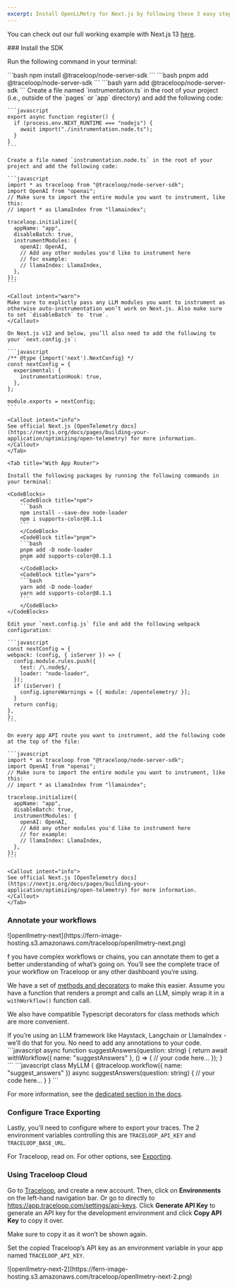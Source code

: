 ```yaml
---
excerpt: Install OpenLLMetry for Next.js by following these 3 easy steps and get instant monitoring.
---
```


You can check out our full working example with Next.js 13 [here](https://github.com/traceloop/openllmetry-nextjs-demo).

<Steps>
  ### Install the SDK

  Run the following command in your terminal:

  <CodeBlocks>
      <CodeBlock title="npm">
      ```bash
      npm install @traceloop/node-server-sdk
      ```
      </CodeBlock>
      <CodeBlock title="pnpm">
      ```bash
      pnpm add @traceloop/node-server-sdk
      ```
      </CodeBlock>
      <CodeBlock title="yarn">
      ```bash
      yarn add @traceloop/node-server-sdk
      ```
      </CodeBlock>
  </CodeBlocks>

  <Tabs>
    <Tab title='With Pages Router'>
    Create a file named `instrumentation.ts` in the root of your project (i.e., outside of the `pages` or `app` directory) and add the following code:

    ```javascript
    export async function register() {
      if (process.env.NEXT_RUNTIME === "nodejs") {
        await import("./instrumentation.node.ts");
      }
    }
    ```

    Create a file named `instrumentation.node.ts` in the root of your project and add the following code:

    ```javascript
    import * as traceloop from "@traceloop/node-server-sdk";
    import OpenAI from "openai";
    // Make sure to import the entire module you want to instrument, like this:
    // import * as LlamaIndex from "llamaindex";

    traceloop.initialize({
      appName: "app",
      disableBatch: true,
      instrumentModules: {
        openAI: OpenAI,
        // Add any other modules you'd like to instrument here
        // for example:
        // llamaIndex: LlamaIndex,
      },
    });
    ```

    <Callout intent="warn">
    Make sure to explictly pass any LLM modules you want to instrument as otherwise auto-instrumentation won’t work on Next.js. Also make sure to set `disableBatch` to `true`.
    </Callout>

    On Next.js v12 and below, you’ll also need to add the following to your `next.config.js`:

    ```javascript
    /** @type {import('next').NextConfig} */
    const nextConfig = {
      experimental: {
        instrumentationHook: true,
      },
    };

    module.exports = nextConfig;
    ```

    <Callout intent="info">
    See official Next.js [OpenTelemetry docs](https://nextjs.org/docs/pages/building-your-application/optimizing/open-telemetry) for more information.
    </Callout>
    </Tab>
    
    <Tab title="With App Router">

    Install the following packages by running the following commands in your terminal:

    <CodeBlocks>
        <CodeBlock title="npm">
        ```bash
        npm install --save-dev node-loader
        npm i supports-color@8.1.1
        ```
        </CodeBlock>
        <CodeBlock title="pnpm">
        ```bash
        pnpm add -D node-loader
        pnpm add supports-color@8.1.1
        ```
        </CodeBlock>
        <CodeBlock title="yarn">
        ```bash
        yarn add -D node-loader
        yarn add supports-color@8.1.1
        ```
        </CodeBlock>
    </CodeBlocks>

    Edit your `next.config.js` file and add the following webpack configuration:

    ```javascript
    const nextConfig = {
    webpack: (config, { isServer }) => {
      config.module.rules.push({
        test: /\.node$/,
        loader: "node-loader",
      });
      if (isServer) {
        config.ignoreWarnings = [{ module: /opentelemetry/ }];
      }
      return config;
    },
    };
    ```

    On every app API route you want to instrument, add the following code at the top of the file:

    ```javascript
    import * as traceloop from "@traceloop/node-server-sdk";
    import OpenAI from "openai";
    // Make sure to import the entire module you want to instrument, like this:
    // import * as LlamaIndex from "llamaindex";

    traceloop.initialize({
      appName: "app",
      disableBatch: true,
      instrumentModules: {
        openAI: OpenAI,
        // Add any other modules you'd like to instrument here
        // for example:
        // llamaIndex: LlamaIndex,
      },
    });
    ```

    <Callout intent="info">
    See official Next.js [OpenTelemetry docs](https://nextjs.org/docs/pages/building-your-application/optimizing/open-telemetry) for more information.
    </Callout>
    </Tab>
  </Tabs>


  ### Annotate your workflows

  <Frame>
  ![openllmetry-next](https://fern-image-hosting.s3.amazonaws.com/traceloop/openllmetry-next.png)
  </Frame>

  f you have complex workflows or chains, you can annotate them to get a better understanding of what’s going on. You’ll see the complete trace of your workflow on Traceloop or any other dashboard you’re using.

  We have a set of [methods and decorators](/open-ll-metry/tracing/workflows-tasks-agents-and-tools) to make this easier. Assume you have a function that renders a prompt and calls an LLM, simply wrap it in a `withWorkflow()` function call.

  We also have compatible Typescript decorators for class methods which are more convenient.

  <Callout intent="info">
  If you’re using an LLM framework like Haystack, Langchain or LlamaIndex - we’ll do that for you. No need to add any annotations to your code.
  </Callout>

  <CodeBlocks>
      <CodeBlock title="Functions (async / sync)">
      ```javascript
      async function suggestAnswers(question: string) {
          return await withWorkflow({ name: "suggestAnswers" }, () => {
              // your code here...
          });
      }
      ```
      </CodeBlock>
      <CodeBlock title="Class Methods">
      ```javascript
      class MyLLM {
          @traceloop.workflow({ name: "suggest_answers" })
              async suggestAnswers(question: string) {
                  // your code here...
          }
      }
      ```
      </CodeBlock>
  </CodeBlocks>

  For more information, see the [dedicated section in the docs](/open-ll-metry/tracing/workflows-tasks-agents-and-tools).

  ### Configure Trace Exporting

  Lastly, you’ll need to configure where to export your traces. The 2 environment variables controlling this are `TRACELOOP_API_KEY` and `TRACELOOP_BASE_URL`.

  For Traceloop, read on. For other options, see [Exporting](/open-ll-metry/integrations/overview).

  ### Using Traceloop Cloud

  Go to [Traceloop](https://app.traceloop.com/), and create a new account. Then, click on **Environments** on the left-hand navigation bar. Or go to directly to https://app.traceloop.com/settings/api-keys. Click **Generate API Key** to generate an API key for the development environment and click **Copy API Key** to copy it over.

  <Callout intent="warn">
  Make sure to copy it as it won’t be shown again.
  </Callout>

  Set the copied Traceloop’s API key as an environment variable in your app named `TRACELOOP_API_KEY`.

  <Frame>
  ![openllmetry-next-2](https://fern-image-hosting.s3.amazonaws.com/traceloop/openllmetry-next-2.png)
  </Frame>
</Steps>